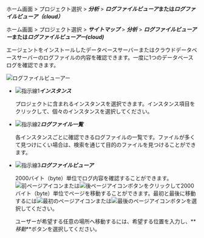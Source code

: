<Xclude product='postgresql'>

ホーム画面 > プロジェクト選択 > **_分析_** > **_ログファイルビューア_**または**_ログファイルビューア（cloud）_**

</Xclude>

<InDoc product='postgresql'>

ホーム画面 > プロジェクト選択 > **_サイトマップ_** > **_分析_** > **_ログファイルビューアー_**または**_ログファイルビューアー(cloud)_**

</InDoc>

エージェントをインストールしたデータベースサーバーまたはクラウドデータベースサーバーのログファイルの内容を確認できます。一度に1つのデータベースログを確認できます。

![ログファイルビューアー](/img/analysis-log-viewer.png)

-   ![指示線1](/img/number-01.png)**_インスタンス_**

    プロジェクトに含まれるインスタンスを選択できます。インスタンス項目をクリックして、個々のインスタンスを選択してください。

-   ![指示線2](/img/number-02.png)**_ログファイル一覧_**

    各インスタンスごとに確認できるログファイルの一覧です。ファイルが多くて見つけにくい場合は、検索を通じて目的のファイルを見つけることができます。

-   ![指示線3](/img/number-03.png)**_ログファイルビューア_** 

    2000バイト（byte）単位でログ内容を確認することができます。![前ページアイコン](/img/left-arrow.svg)または![後ページアイコン](/img/right-arrow.svg)ボタンをクリックして2000バイト（byte）単位でページを移動することができます。最初と最後に移動するには![最初のページアイコン](/img/ico-first.svg)または![最後のページアイコン](/img/ico-last.svg)ボタンを選択してください。

    ユーザーが希望する任意の場所へ移動するには、希望する位置を入力し、**_移動_**ボタンを選択してください。
